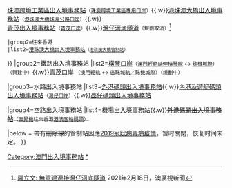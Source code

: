 {{Navbox
|name = 澳門出入境口岸
|title = {{flagicon|Macao}} [[:Category:澳門出入境口岸|澳門出入境事務站]]
|state = {{{state|<includeonly>collapsed</includeonly>}}}
|titlestyle = background-color:#E6E6FA;
|groupstyle = background: #ececec; text-align: center; width: 10%;
|belowstyle = background:#8BC2B5
|image = [[File:Coat_of_arms_of_Macao.svg|70px|澳門特別行政區區徽]]

|group1=陸路出入境事務站
|list1={{Navbox|child
 |group1=往來珠海
 |list1=[[關閘|關閘出入境事務站]]<small>（[[拱北口岸]]）</small>{{.w}}<s>[[路氹邊檢大樓|路氹城出入境事務站]]</s>／[[橫琴口岸|橫琴口岸澳門口岸區出入境事務站]]<small>（[[橫琴口岸]]）</small>{{.w}}[[跨境工業區邊檢大樓|珠澳跨境工業區出入境事務站]]<small>（[[茂盛圍口岸|珠澳跨境工業區專用口岸]]）</small>{{.w}}[[港珠澳大橋珠澳口岸|港珠澳大橋出入境事務站]]<small>（[[港珠澳大橋珠澳口岸|港珠澳大橋珠海公路口岸]]）</small>{{.w}}<br />[[青茂口岸|青茂出入境事務站]]<small>（[[青茂口岸]]）</small>{{.w}}<s>[[灣仔河底隧道]]</s><small>（規劃取消）</small><noinclude><ref name="tdm-20201204">[https://www.tdm.com.mo/c_news/radio_news.php?id=496989 羅立文: 無意建連接灣仔河底隧道] {{Wayback|url=https://www.tdm.com.mo/c_news/radio_news.php?id=496989 |date=20210218091220 }}2021年2月18日，澳廣視新聞</ref></noinclude>
 |group2=往來香港
 |list2=[[港珠澳大橋珠澳口岸|港珠澳大橋出入境事務站]]<small>（[[港珠澳大橋香港口岸|港珠澳大橋管制站]]）</small>
}}
|group2=鐵路出入境事務站
|list2=[[橫琴口岸]]<small>（[[延伸橫琴線|澳門輕軌延伸橫琴線]] ↔ [[广珠城际铁路|珠機城際]]）（興建中）</small>{{.w}}[[青茂口岸]] <small>（[[澳門輕軌系統|澳門輕軌]] ↔ [[广珠城际铁路|廣珠城軌／珠機城際]]）（規劃中）</small>

|group3=水路出入境事務站
|list3=[[外港客運碼頭|外港碼頭出入境事務站]]{{.w}}[[內港客運碼頭|內港及遊艇碼頭出入境事務站]]<small>（[[灣仔口岸]]）</small>{{.w}}[[氹仔客運碼頭|氹仔碼頭出入境事務站]]

|group4=空路出入境事務站
|list4=[[澳門國際機場|機場出入境事務站]]{{.w}}<s>[[外港客運碼頭#直昇機坪|外港碼頭出入境事務站]]<small>（[[空中快線直升機有限公司|直昇機]]往來香港[[港澳客輪碼頭]]）</small></s>

|below = 帶有<s>刪除線</s>的管制站因應[[2019冠狀病毒病疫情]]，暂时關閉，恢复时间未定。
}}<includeonly>[[Category:澳門出入境事務站]]</includeonly>
<noinclude>[[Category:澳門出入境事務站|*]]</noinclude>